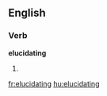 
==English==

===Verb===
'''elucidating'''

# {{present participle of|[[elucidate]]}}

[[fr:elucidating]]
[[hu:elucidating]]